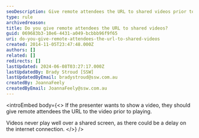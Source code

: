 ```yaml
---
seoDescription: Give remote attendees the URL to shared videos prior to playing for seamless viewing experiences.
type: rule
archivedreason:
title: Do you give remote attendees the URL to shared videos?
guid: 069683b3-10e6-4431-a049-bcbbb96f9f65
uri: do-you-give-remote-attendees-the-url-to-shared-videos
created: 2014-11-05T23:47:48.000Z
authors: []
related: []
redirects: []
lastUpdated: 2024-06-08T03:27:17.000Z
lastUpdatedBy: Brady Stroud [SSW]
lastUpdatedByEmail: bradystroud@ssw.com.au
createdBy: JoannaFeely
createdByEmail: JoannaFeely@ssw.com.au
---
```


<introEmbed
  body={<>
If the presenter wants to show a video, they should give remote attendees the URL to the video prior to playing.

Videos never play well over a shared screen, as there could be a delay on the internet connection.
  </>}
/>
